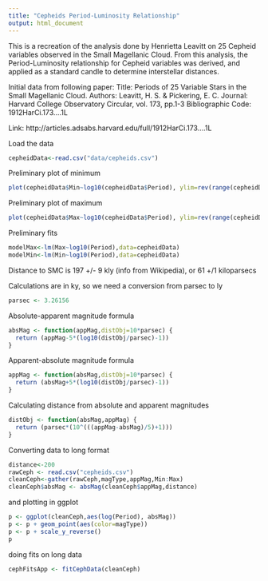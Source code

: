 ```yaml
---
title: "Cepheids Period-Luminosity Relationship"
output: html_document
---
```

This is a recreation of the analysis done by Henrietta Leavitt on 25 Cepheid variables observed in the Small Magellanic Cloud.  From this analysis, the Period-Luminosity relationship for Cepheid variables was derived, and applied as a standard candle to determine interstellar distances.

Initial data from following paper:
Title: Periods of 25 Variable Stars in the Small Magellanic Cloud.
Authors: Leavitt, H. S. & Pickering, E. C.
Journal: Harvard College Observatory Circular, vol. 173, pp.1-3
Bibliographic Code: 1912HarCi.173....1L

Link: http://articles.adsabs.harvard.edu/full/1912HarCi.173....1L

Load the data

```r
cepheidData<-read.csv("data/cepheids.csv")
```

Preliminary plot of minimum

```r
plot(cepheidData$Min~log10(cepheidData$Period), ylim=rev(range(cepheidData$Min)))
```

Preliminary plot of maximum

```r
plot(cepheidData$Max~log10(cepheidData$Period), ylim=rev(range(cepheidData$Max)))
```

Preliminary fits
```r
modelMax<-lm(Max~log10(Period),data=cepheidData)
modelMin<-lm(Min~log10(Period),data=cepheidData)
```

Distance to SMC is 197 +/- 9 kly (info from Wikipedia),
or 61 +/1 kiloparsecs

Calculations are in ky, so we need a conversion from parsec to ly

```r
parsec <- 3.26156
```

Absolute-apparent magnitude formula
```r
absMag <- function(appMag,distObj=10*parsec) {
  return (appMag-5*(log10(distObj/parsec)-1))
}
```

Apparent-absolute magnitude formula
```r
appMag <- function(absMag,distObj=10*parsec) {
  return (absMag+5*(log10(distObj/parsec)-1))
}
```

Calculating distance from absolute and apparent magnitudes
```r
distObj <- function(absMag,appMag) {
  return (parsec*(10^(((appMag-absMag)/5)+1)))
}
```

Converting data to long format

```r
distance<-200
rawCeph <- read.csv("cepheids.csv")
cleanCeph<-gather(rawCeph,magType,appMag,Min:Max)
cleanCeph$absMag <- absMag(cleanCeph$appMag,distance)
```

and plotting in ggplot
```r
p <- ggplot(cleanCeph,aes(log(Period), absMag))
p <- p + geom_point(aes(color=magType))
p <- p + scale_y_reverse()
p
```

doing fits on long data

```r
cephFitsApp <- fitCephData(cleanCeph)
```